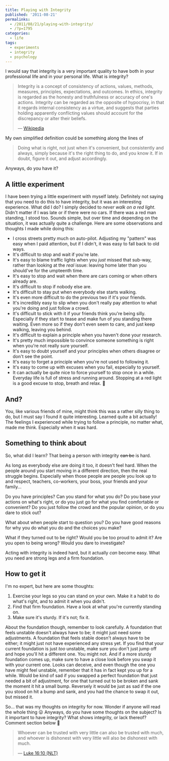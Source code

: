 ---
title: Playing with Integrity
published: '2011-08-21'
permalinks:
  - /2011/08/21/playing-with-integrity/
  - /?p=1795
categories:
  - life
tags:
  - experiments
  - integrity
  - psychology
---

I would say that integrity is a very important quality to have both in your professional life and in your personal life. What is integrity?

> Integrity is a concept of consistency of actions, values, methods, measures, principles, expectations, and outcomes. In ethics, integrity is regarded as the honesty and truthfulness or accuracy of one's actions. Integrity can be regarded as the opposite of hypocrisy, in that it regards internal consistency as a virtue, and suggests that parties holding apparently conflicting values should account for the discrepancy or alter their beliefs.
>
> — [Wikipedia](https://en.wikipedia.org/wiki/Integrity)

My own simplified definition could be something along the lines of

> Doing what is right, not just when it's convenient, but consistently and
> always, simply because it's the right thing to do, and you know it. If in
> doubt, figure it out, and adjust accordingly.

Anyways, do you have it?

## A little experiment

I have been trying a little experiment with myself lately. Definitely not saying that you need to do this to have integrity, but it was an interesting experience. What did I do? I simply decided to _never walk on a red light_. Didn't matter if I was late or if there were no cars. If there was a red man standing, I stood too. Sounds simple, but over time and depending on the situation, it was actually quite a challenge. Here are some observations and thoughts I made while doing this:

- I cross streets pretty much on auto-pilot. Adjusting my "pattern" was easy
  when I paid attention, but if I didn't, it was easy to fall back to old
  ways.
- It's difficult to stop and wait if you're late.
- It's easy to blame traffic lights when you _just_ missed that sub-way,
  rather than looking at the _real_ issue: leaving home later than you
  should've for the umpteenth time.
- It's easy to stop and wait when there are cars coming or when others already
  are.
- It's difficult to stop if nobody else are.
- It's difficult to stay put when everybody else starts walking.
- It's even more difficult to do the previous two if it's your friends.
- It's incredibly easy to slip when you don't really pay attention to what
  you're doing and just follow a crowd.
- It's difficult to stick with it if your friends think you're being silly.
  Especially if they start to tease and make fun of you standing there
  waiting. Even more so if they don't even seem to care, and just keep
  walking, leaving you behind.
- It's difficult to explain a principle when you haven't done your research.
- It's pretty much impossible to convince someone something is right when
  you're not really sure yourself.
- It's easy to doubt yourself and your principles when others disagree or
  don't see the point.
- It's easy to forget a principle when you're not used to following it.
- It's easy to come up with excuses when you fail, especially to yourself.
- It can actually be quite nice to force yourself to stop once in a while.
  Everyday life is full of stress and running around. Stopping at a red light
  is a good excuse to stop, breath and relax. 🙂

## And?

You, like various friends of mine, might think this was a rather silly thing to do, but I must say I found it quite interesting. Learned quite a bit actually! The feelings I experienced while trying to follow a principle, no matter what, made me think. Especially when it was hard.

## Something to think about

So, what did I learn? That being a person with integrity <del dateTime="2011-08-21T19:23:14">can be</del> is hard.

As long as everybody else are doing it too, it doesn't feel hard. When the people around you start moving in a different direction, then the real struggle begins. Especially when those people are people you look up to and respect, teachers, co-workers, your boss, your friends and your family...

Do you have principles? Can you stand for what you do? Do you base your actions on what's right, or do you just go for what you find comfortable or convenient? Do you just follow the crowd and the popular opinion, or do you dare to stick out?

What about when people start to question you? Do you have good reasons for why you do what you do and the choices you make?

What if they turned out to be right? Would you be too proud to admit it? Are you open to being wrong? Would you dare to investigate?

Acting with integrity is indeed hard, but it actually _can_ become easy. What you need are strong legs and a firm foundation.

## How to get it

I'm no expert, but here are some thoughts:

1. Exercise your legs so you can stand on your own. Make it a habit to do
   what's right, and to admit it when you didn't.
1. Find that firm foundation. Have a look at what you're currently standing on.
1. Make sure it's sturdy. If it's not; fix it.

About the foundation though, remember to look carefully. A foundation that feels
unstable doesn't always have to be; it might just need some adjustments. A foundation
that feels stable doesn't always have to be either; it might just not have experienced
any stress yet. If you find that your current foundation is just _too_ unstable,
make sure you don't just jump off and hope you'll hit a different one. You might
not. And if a more sturdy foundation comes up, make sure to have a close look before
you swap it with your current one. Looks can deceive, and even though the one you
have might feel unstable, remember that it has in fact kept you up for a while. Would
be kind of sad if you swapped a perfect foundation that just needed a bit of adjustment,
for one that turned out to be broken and sank the moment it hit a small bump. Reversely
it would be just as sad if the one you stood on hit a bump and sank, and you had
the chance to swap it out, but missed it.

So... that was my thoughts on integrity for now. Wonder if anyone will read the whole thing 😛 Anyways, do you have some thoughts on the subject? Is it important to have integrity? What shows integrity, or lack thereof? Comment section below 🙂

> Whoever can be trusted with very little can also be trusted with much, and whoever is dishonest with very little will also be dishonest with much.
>
> — [Luke 16:10 (NLT)](https://www.biblegateway.com/passage/?search=luk%2016:10&version=NLT)
